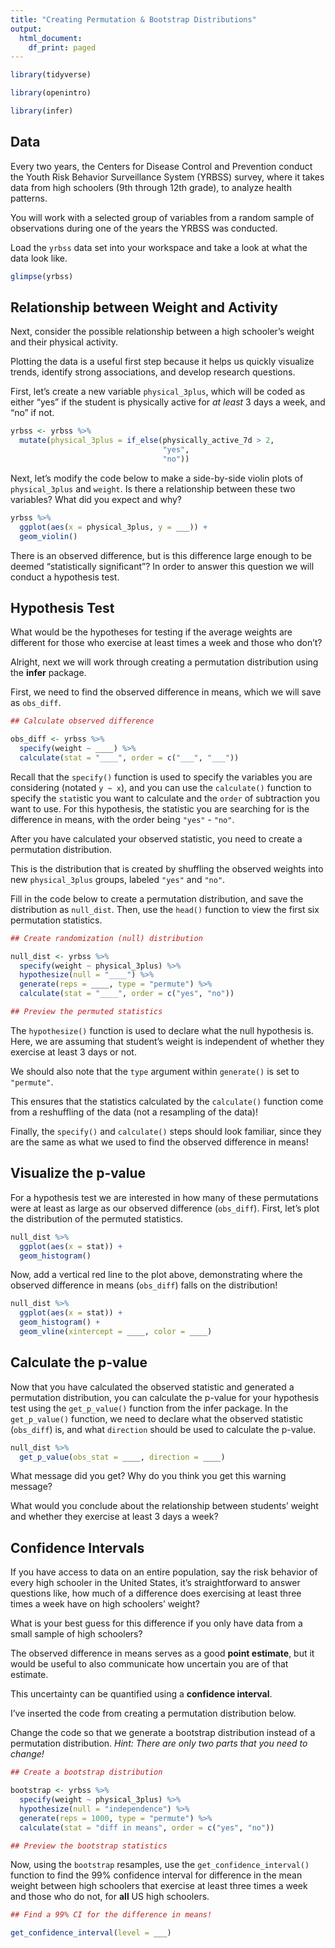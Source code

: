 ```yaml
---
title: "Creating Permutation & Bootstrap Distributions"
output:
  html_document:
    df_print: paged
---
```


```r
library(tidyverse)

library(openintro)

library(infer)
```

## Data 

Every two years, the Centers for Disease Control and Prevention conduct the
Youth Risk Behavior Surveillance System (YRBSS) survey, where it takes data from
high schoolers (9th through 12th grade), to analyze health patterns.

You will work with a selected group of variables from a random sample of
observations during one of the years the YRBSS was conducted.

Load the `yrbss` data set into your workspace and take a look at what the data
look like.

```r

glimpse(yrbss)

```

## Relationship between Weight and Activity 

Next, consider the possible relationship between a high schooler's weight and 
their physical activity.

Plotting the data is a useful first step because it helps us quickly visualize
trends, identify strong associations, and develop research questions.

First, let's create a new variable `physical_3plus`, which will be coded as
either "yes" if the student is physically active for *at least* 3 days a week,
and "no" if not.

```r
yrbss <- yrbss %>% 
  mutate(physical_3plus = if_else(physically_active_7d > 2, 
                                  "yes",
                                  "no"))
```

Next, let's modify the code below to make a side-by-side violin plots of
`physical_3plus` and `weight`. Is there a relationship between these two
variables? What did you expect and why?

```r
yrbss %>% 
  ggplot(aes(x = physical_3plus, y = ___)) + 
  geom_violin()
```

There is an observed difference, but is this difference large enough to be
deemed "statistically significant"? In order to answer this question we will
conduct a hypothesis test.

## Hypothesis Test 

What would be the hypotheses for testing if the average weights are different
for those who exercise at least times a week and those who don't?

Alright, next we will work through creating a permutation distribution using the 
**infer** package. 

First, we need to find the observed difference in means, which we will save as
`obs_diff`.

```r
## Calculate observed difference 

obs_diff <- yrbss %>%
  specify(weight ~ ____) %>%
  calculate(stat = "____", order = c("___", "___"))
```

Recall that the `specify()` function is used to specify the variables you are
considering (notated `y ~ x`), and you can use the `calculate()` function to
specify the `stat`istic you want to calculate and the `order` of subtraction you
want to use. For this hypothesis, the statistic you are searching for is the
difference in means, with the order being `"yes"` - `"no"`.

After you have calculated your observed statistic, you need to create a
permutation distribution. 

This is the distribution that is created by shuffling the observed weights into
new `physical_3plus` groups, labeled `"yes"` and `"no"`. 

Fill in the code below to create a permutation distribution, and save the
distribution as `null_dist`. Then, use the `head()` function to view the first
six permutation statistics. 

```r
## Create randomization (null) distribution

null_dist <- yrbss %>%
  specify(weight ~ physical_3plus) %>%
  hypothesize(null = "____") %>%
  generate(reps = ____, type = "permute") %>%
  calculate(stat = "____", order = c("yes", "no"))

## Preview the permuted statistics

```

The `hypothesize()` function is used to declare what the null hypothesis is. 
Here, we are assuming that student's weight is independent of whether they exercise at least 3 days or not.

We should also note that the `type` argument within `generate()` is set to
`"permute"`. 

This ensures that the statistics calculated by the `calculate()` function come
from a reshuffling of the data (not a resampling of the data)!

Finally, the `specify()` and `calculate()` steps should look familiar, since
they are the same as what we used to find the observed difference in means! 

## Visualize the p-value 

For a hypothesis test we are interested in how many of these permutations were
at least as large as our observed difference (`obs_diff`). First, let's plot the
distribution of the permuted statistics. 

```r
null_dist %>% 
  ggplot(aes(x = stat)) + 
  geom_histogram() 
```

Now, add a vertical red line to the plot above, demonstrating where the observed
difference in means (`obs_diff`) falls on the distribution!

```r
null_dist %>% 
  ggplot(aes(x = stat)) + 
  geom_histogram() +
  geom_vline(xintercept = ____, color = ____)
```


## Calculate the p-value

Now that you have calculated the observed statistic and generated a permutation distribution, you can calculate the p-value for your hypothesis test using the `get_p_value()` function from the infer package. 
In the `get_p_value()` function, we need to declare what the observed statistic (`obs_diff`) is, and what `direction` should be used to calculate the p-value.  

```r
null_dist %>%
  get_p_value(obs_stat = ____, direction = ____)
```

What message did you get? Why do you think you get this warning message? 

What would you conclude about the relationship between students' weight and whether they exercise at least 3 days a week? 

## Confidence Intervals

If you have access to data on an entire population, say the risk behavior of
every high schooler in the United States, it's straightforward to answer 
questions like, how much of a difference does exercising at least three times
a week have on high schoolers' weight? 

What is your best guess for this difference if you only have data from a small
sample of high schoolers?

The observed difference in means serves as a good **point estimate**, but it
would be useful to also communicate how uncertain you are of that estimate.

This uncertainty can be quantified using a **confidence interval**.

I've inserted the code from creating a permutation distribution below. 

Change the code so that we generate a bootstrap distribution instead of a
permutation distribution. *Hint: There are only two parts that you need to change!*

```r
## Create a bootstrap distribution

bootstrap <- yrbss %>%
  specify(weight ~ physical_3plus) %>%
  hypothesize(null = "independence") %>%
  generate(reps = 1000, type = "permute") %>%
  calculate(stat = "diff in means", order = c("yes", "no"))

## Preview the bootstrap statistics

```

Now, using the `bootstrap` resamples, use the `get_confidence_interval()` 
function to find the 99% confidence interval for difference in the mean weight
between high schoolers that exercise at least three times a week and those who
do not, for __all__ US high schoolers. 

```r
## Find a 99% CI for the difference in means! 

get_confidence_interval(level = ___)
```

